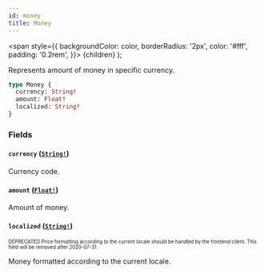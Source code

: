 ```yaml
---
id: money
title: Money
---
```


<span
style={{
      backgroundColor: color,
      borderRadius: '2px',
      color: '#fff',
      padding: '0.2rem',
    }}>
{children}
</span>
);

Represents amount of money in specific currency.

```graphql
type Money {
  currency: String!
  amount: Float!
  localized: String!
}
```

### Fields

#### `currency` ([`String!`](/api-reference/scalars/string.mdx))

Currency code.

#### `amount` ([`Float!`](/api-reference/scalars/float.mdx))

Amount of money.

#### `localized` ([`String!`](/api-reference/scalars/string.mdx))

<sub><sup><Tag color="#ffba00">DEPRECATED</Tag> Price formatting according to the current locale should be handled by the frontend client. This field will be removed after 2020-07-31.</sup></sub>

Money formatted according to the current locale.
